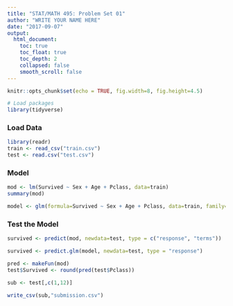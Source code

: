 ```yaml
---
title: "STAT/MATH 495: Problem Set 01"
author: "WRITE YOUR NAME HERE"
date: "2017-09-07"
output:
  html_document:
    toc: true
    toc_float: true
    toc_depth: 2
    collapsed: false
    smooth_scroll: false
---
```


```r
knitr::opts_chunk$set(echo = TRUE, fig.width=8, fig.height=4.5)

# Load packages
library(tidyverse)
```


### Load Data
```r
library(readr)
train <- read_csv("train.csv")
test <- read.csv("test.csv")
```

### Model
```r
mod <- lm(Survived ~ Sex + Age + Pclass, data=train)
summary(mod)

model <- glm(formula=Survived ~ Sex + Age + Pclass, data=train, family=binomial)
```

### Test the Model
```r
survived <- predict(mod, newdata=test, type = c("response", "terms"))

survived <- predict.glm(model, newdata=test, type = "response")

pred <- makeFun(mod)
test$Survived <- round(pred(test$Pclass))

sub <- test[,c(1,12)]

write_csv(sub,"submission.csv")
```


